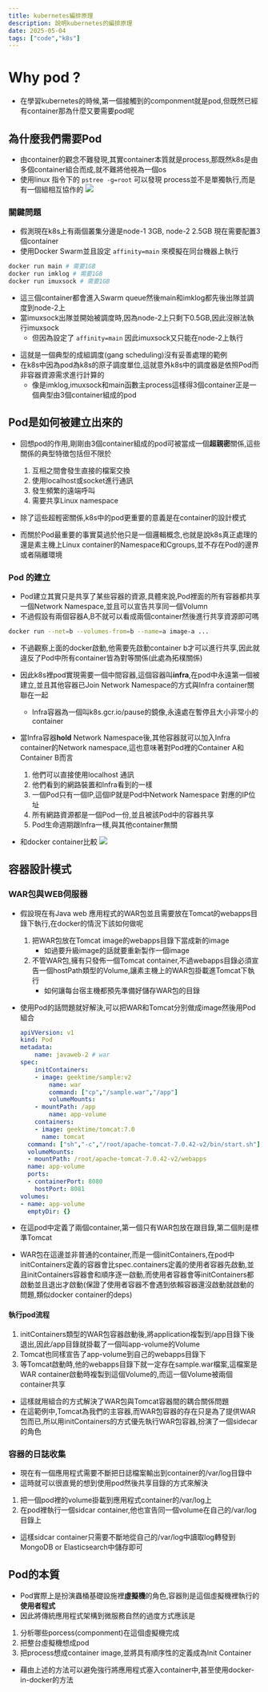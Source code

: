 ```yaml
---
title: kubernetes編排原理
description: 說明kubernetes的編排原理
date: 2025-05-04
tags: ["code","k8s"]
---
```


# Why pod ?
- 在學習kubernetes的時候,第一個接觸到的componment就是pod,但既然已經有container那為什麼又要需要pod呢

## 為什麼我們需要Pod
- 由container的觀念不難發現,其實container本質就是process,那既然k8s是由多個container組合而成,就不難將他視為一個os
- 使用linux 指令下的 `pstree -g=root` 可以發現 process並不是單獨執行,而是有一個組相互協作的
![](../../public/k1.png)

### 關鍵問題
- 假測現在k8s上有兩個叢集分邊是node-1 3GB, node-2 2.5GB 現在需要配置3個container
- 使用Docker Swarm並且設定 `affinity=main` 來模擬在同台機器上執行
```bash
docker run main # 需要1GB
docker run imklog # 需要1GB
docker run imuxsock # 需要1GB
```
- 這三個container都會進入Swarm queue然後main和imklog都先後出隊並調度到node-2上
- 當imuxsock出隊並開始被調度時,因為node-2上只剩下0.5GB,因此沒辦法執行imuxsock
  - 但因為設定了 `affinity=main` 因此imuxsock又只能在node-2上執行

* 這就是一個典型的成組調度(gang scheduling)沒有妥善處理的範例
* 在k8s中因為pod為k8s的原子調度單位,這就意外k8s中的調度器是依照Pod而非容器資源需求進行計算的
  * 像是imklog,imuxsock和main函數主process這樣得3個container正是一個典型由3個container組成的pod

## Pod是如何被建立出來的
- 回想pod的作用,剛剛由3個container組成的pod可被當成一個**超親密**關係,這些關係的典型特徵包括但不限於
  1. 互相之間會發生直接的檔案交換
  2. 使用localhost或socket進行通訊
  3. 發生頻繁的遠端呼叫
  4. 需要共享Linux namespace

- 除了這些超輕密關係,k8s中的pod更重要的意義是在container的設計模式
- 而關於Pod最重要的事實莫過於他只是一個邏輯概念,也就是說k8s真正處理的還是素主機上Linux container的Namespace和Cgroups,並不存在Pod的邊界或者隔離環境

### Pod 的建立
- Pod建立其實只是共享了某些容器的資源,具體來說,Pod裡面的所有容器都共享一個Network Namespace,並且可以宣告共享同一個Volumn
- 不過假設有兩個容器A,B不就可以看成兩個container然後進行共享資源即可嗎
```bash
docker run --net=b --volumes-from=b --name=a image-a ...
```
- 不過觀察上面的docker啟動,他需要先啟動container b才可以進行共享,因此就違反了Pod中所有container皆為對等關係(此處為拓樸關係)
- 因此k8s裡pod實現需要一個中間容器,這個容器叫**infra**,在pod中永遠第一個被建立,並且其他容器已Join Network Namespace的方式與Infra container關聯在一起
  - Infra容器為一個叫k8s.gcr.io/pause的鏡像,永遠處在暫停且大小非常小的container
- 當Infra容器**hold** Network Namespace後,其他容器就可以加入Infra container的Network namespace,這也意味著對Pod裡的Container A和Container B而言
  1. 他們可以直接使用localhost 通訊
  2. 他們看到的網路裝置和Infra看到的一樣
  3. 一個Pod只有一個IP,這個IP就是Pod中Network Namespace 對應的IP位址
  4. 所有網路資源都是一個Pod一份,並且被該Pod中的容器共享
  5. Pod生命週期跟Infra一樣,與其他container無關

- 和docker container比較
![](../../public/k2.png)

## 容器設計模式

### WAR包與WEB伺服器
- 假設現在有Java web 應用程式的WAR包並且需要放在Tomcat的webapps目錄下執行,在docker的情況下該如何做呢
	1. 把WAR包放在Tomcat image的webapps目錄下當成新的image
		- 如過要升級image的話就要重新製作一個image
	2. 不管WAR包,擁有只發佈一個Tomcat container,不過webapps目錄必須宣告一個hostPath類型的Volume,讓素主機上的WAR包掛載進Tomcat下執行
		- 如何讓每台宿主機都預先準備好儲存WAR包的目錄
- 使用Pod的話問題就好解決,可以把WAR和Tomcat分別做成image然後用Pod組合
	```yaml
	apiVVersion: v1
	kind: Pod
	metadata:
		name: javaweb-2 # war
	spec:
		initContainers:
		- image: geektime/sample:v2
			name: war
			command: ["cp","/sample.war","/app"]
			volumeMounts:
		- mountPath: /app
			name: app-volume
		containers:
		- image: geektime/tomcat:7.0
		  name: tomcat
      command: ["sh","-c","/root/apache-tomcat-7.0.42-v2/bin/start.sh"]
      volumeMounts:
      - mountPath: /root/apache-tomcat-7.0.42-v2/webapps
      name: app-volume
      ports:
      - containerPort: 8080
        hostPort: 8081
    volumes:
    - name: app-volume
      emptyDir: {}
	```

- 在這pod中定義了兩個container,第一個只有WAR包放在跟目錄,第二個則是標準Tomcat
- WAR包在這邊並非普通的container,而是一個initContainers,在pod中initContainers定義的容器會比spec.containers定義的使用者容器先啟動,並且initContainers容器會和順序逐一啟動,而使用者容器會等initContainers都啟動並且退出才啟動(保證了使用者容器不會遇到依賴容器還沒啟動就啟動的問題,類似docker container的deps)

#### 執行pod流程
1. initContainers類型的WAR包容器啟動後,將application複製到/app目錄下後退出,因此/app目錄就掛載了一個叫app-volume的Volume
2. Tomcat也同樣宣告了app-volume到自己的webapps目錄下
3. 等Tomcat啟動時,他的webapps目錄下就一定存在sample.war檔案,這檔案是WAR container啟動時複製到這個Volume的,而這一個Volume被兩個container共享

- 這樣就用組合的方式解決了WAR包與Tomcat容器間的耦合關係問題
- 在這範例中,Tomcat為我們的主容器,而WAR包容器的存在只是為了提供WAR包而已,所以用initContainers的方式優先執行WAR包容器,扮演了一個sidecar的角色

### 容器的日誌收集
- 現在有一個應用程式需要不斷把日誌檔案輸出到container的/var/log目錄中
- 這時就可以很直覺的想到使用pod然後共享目錄的方式來解決

1. 把一個pod裡的volume掛載到應用程式container的/var/log上
2. 在pod裡執行一個sidcar container,他也宣告同一個volume在自己的/var/log目錄上

- 這樣sidcar container只需要不斷地從自己的/var/log中讀取log轉發到MongoDB or Elasticsearch中儲存即可

## Pod的本質
- Pod實際上是扮演蟲桶基礎設施裡**虛擬機**的角色,容器則是這個虛擬機裡執行的**使用者程式**
- 因此將傳統應用程式架構到微服務自然的過度方式應該是
1. 分析哪些porcess(componment)在這個虛擬機完成
2. 把整台虛擬機想成pod
3. 把process想成container image,並將具有順序性的定義成為Init Container

- 藉由上述的方法可以避免強行將應用程式塞入container中,甚至使用docker-in-docker的方法
